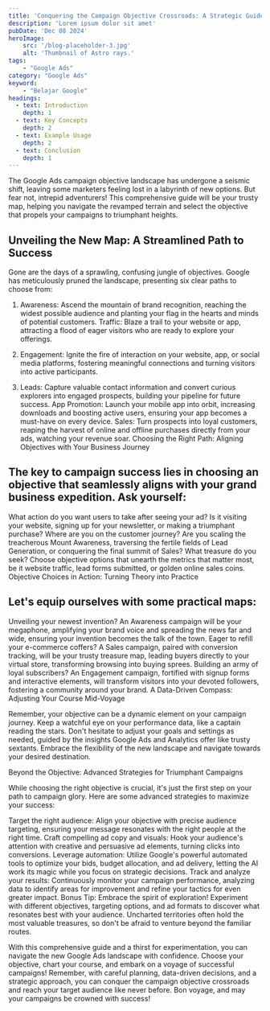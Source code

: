 ```yaml
---
title: 'Conquering the Campaign Objective Crossroads: A Strategic Guide to Google Ads Success'
description: 'Lorem ipsum dolor sit amet'
pubDate: 'Dec 08 2024'
heroImage: 
    src: '/blog-placeholder-3.jpg'
    alt: 'Thumbnail of Astro rays.'
tags: 
    - "Google Ads"
category: "Google Ads"
keyword: 
    - "Belajar Google"
headings:
  - text: Introduction
    depth: 1
  - text: Key Concepts
    depth: 2
  - text: Example Usage
    depth: 2
  - text: Conclusion
    depth: 1
---
```


The Google Ads campaign objective landscape has undergone a seismic shift, leaving some marketers feeling lost in a labyrinth of new options. But fear not, intrepid adventurers! This comprehensive guide will be your trusty map, helping you navigate the revamped terrain and select the objective that propels your campaigns to triumphant heights.

## Unveiling the New Map: A Streamlined Path to Success

Gone are the days of a sprawling, confusing jungle of objectives. Google has meticulously pruned the landscape, presenting six clear paths to choose from:

1. Awareness: Ascend the mountain of brand recognition, reaching the widest possible audience and planting your flag in the hearts and minds of potential customers.
Traffic: Blaze a trail to your website or app, attracting a flood of eager visitors who are ready to explore your offerings.

2. Engagement: Ignite the fire of interaction on your website, app, or social media platforms, fostering meaningful connections and turning visitors into active participants.

3. Leads: Capture valuable contact information and convert curious explorers into engaged prospects, building your pipeline for future success.
App Promotion: Launch your mobile app into orbit, increasing downloads and boosting active users, ensuring your app becomes a must-have on every device.
Sales: Turn prospects into loyal customers, reaping the harvest of online and offline purchases directly from your ads, watching your revenue soar.
Choosing the Right Path: Aligning Objectives with Your Business Journey

## The key to campaign success lies in choosing an objective that seamlessly aligns with your grand business expedition. Ask yourself:

What action do you want users to take after seeing your ad? Is it visiting your website, signing up for your newsletter, or making a triumphant purchase?
Where are you on the customer journey? Are you scaling the treacherous Mount Awareness, traversing the fertile fields of Lead Generation, or conquering the final summit of Sales?
What treasure do you seek? Choose objective options that unearth the metrics that matter most, be it website traffic, lead forms submitted, or golden online sales coins.
Objective Choices in Action: Turning Theory into Practice

## Let's equip ourselves with some practical maps:

Unveiling your newest invention? An Awareness campaign will be your megaphone, amplifying your brand voice and spreading the news far and wide, ensuring your invention becomes the talk of the town.
Eager to refill your e-commerce coffers? A Sales campaign, paired with conversion tracking, will be your trusty treasure map, leading buyers directly to your virtual store, transforming browsing into buying sprees.
Building an army of loyal subscribers? An Engagement campaign, fortified with signup forms and interactive elements, will transform visitors into your devoted followers, fostering a community around your brand.
A Data-Driven Compass: Adjusting Your Course Mid-Voyage

Remember, your objective can be a dynamic element on your campaign journey. Keep a watchful eye on your performance data, like a captain reading the stars. Don't hesitate to adjust your goals and settings as needed, guided by the insights Google Ads and Analytics offer like trusty sextants. Embrace the flexibility of the new landscape and navigate towards your desired destination.

Beyond the Objective: Advanced Strategies for Triumphant Campaigns

While choosing the right objective is crucial, it's just the first step on your path to campaign glory. Here are some advanced strategies to maximize your success:

Target the right audience: Align your objective with precise audience targeting, ensuring your message resonates with the right people at the right time.
Craft compelling ad copy and visuals: Hook your audience's attention with creative and persuasive ad elements, turning clicks into conversions.
Leverage automation: Utilize Google's powerful automated tools to optimize your bids, budget allocation, and ad delivery, letting the AI work its magic while you focus on strategic decisions.
Track and analyze your results: Continuously monitor your campaign performance, analyzing data to identify areas for improvement and refine your tactics for even greater impact.
Bonus Tip: Embrace the spirit of exploration! Experiment with different objectives, targeting options, and ad formats to discover what resonates best with your audience. Uncharted territories often hold the most valuable treasures, so don't be afraid to venture beyond the familiar routes.

With this comprehensive guide and a thirst for experimentation, you can navigate the new Google Ads landscape with confidence. Choose your objective, chart your course, and embark on a voyage of successful campaigns! Remember, with careful planning, data-driven decisions, and a strategic approach, you can conquer the campaign objective crossroads and reach your target audience like never before. Bon voyage, and may your campaigns be crowned with success!